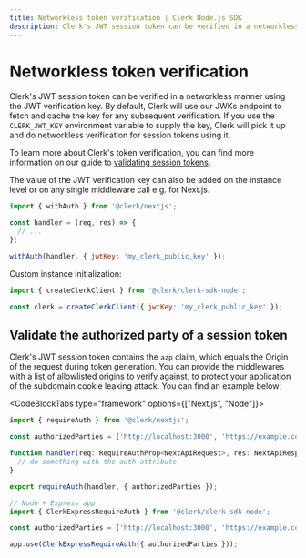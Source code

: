 ```yaml
---
title: Networkless token verification | Clerk Node.js SDK
description: Clerk's JWT session token can be verified in a networkless manner using the JWT verification key.
---
```


# Networkless token verification

Clerk's JWT session token can be verified in a networkless manner using the JWT verification key. By default, Clerk will use our JWKs endpoint to fetch and cache the key for any subsequent verification. If you use the `CLERK_JWT_KEY` environment variable to supply the key, Clerk will pick it up and do networkless verification for session tokens using it.

To learn more about Clerk's token verification, you can find more information on our guide to [validating session tokens](/docs/backend-requests/handling/manual-jwt).

The value of the JWT verification key can also be added on the instance level or on any single middleware call e.g. for Next.js.

```js
import { withAuth } from '@clerk/nextjs';

const handler = (req, res) => {
  // ...
};

withAuth(handler, { jwtKey: 'my_clerk_public_key' });
```

Custom instance initialization:

```js
import { createClerkClient } from '@clerk/clerk-sdk-node';

const clerk = createClerkClient({ jwtKey: 'my_clerk_public_key' });
```

## Validate the authorized party of a session token

Clerk's JWT session token contains the `azp` claim, which equals the Origin of the request during token generation. You can provide the middlewares with a list of allowlisted origins to verify against, to protect your application of the subdomain cookie leaking attack. You can find an example below:

<CodeBlockTabs type="framework" options={["Next.js", "Node"]}>
```js
import { requireAuth } from '@clerk/nextjs';

const authorizedParties = ['http://localhost:3000', 'https://example.com']

function handler(req: RequireAuthProp<NextApiRequest>, res: NextApiResponse) {
  // do something with the auth attribute
}

export requireAuth(handler, { authorizedParties });
```

```js
// Node + Express app
import { ClerkExpressRequireAuth } from '@clerk/clerk-sdk-node';

const authorizedParties = ['http://localhost:3000', 'https://example.com'];

app.use(ClerkExpressRequireAuth({ authorizedParties }));
```
</CodeBlockTabs>